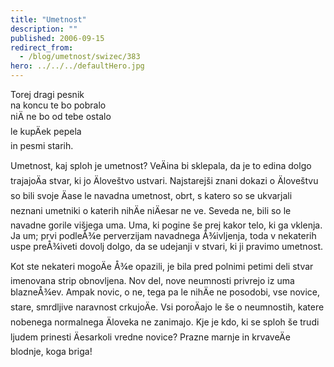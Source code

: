 ```yaml
---
title: "Umetnost"
description: ""
published: 2006-09-15
redirect_from:
  - /blog/umetnost/swizec/383
hero: ../../../defaultHero.jpg
---
```


Torej dragi pesnik  
na koncu te bo pobralo  
niÄ ne bo od tebe ostalo  
le kupÄek pepela  
in pesmi starih.

Umetnost, kaj sploh je umetnost? VeÄina bi sklepala, da je to edina dolgo trajajoÄa stvar, ki jo Äloveštvo ustvari. Najstarejši znani dokazi o Äloveštvu so bili svoje Äase le navadna umetnost, obrt, s katero so se ukvarjali neznani umetniki o katerih nihÄe niÄesar ne ve. Seveda ne, bili so le navadne gorile višjega uma. Uma, ki pogine še prej kakor telo, ki ga vklenja. Ja um; prvi podleÅ¾e perverzijam navadnega Å¾ivljenja, toda v nekaterih uspe preÅ¾iveti dovolj dolgo, da se udejanji v stvari, ki ji pravimo umetnost.

Kot ste nekateri mogoÄe Å¾e opazili, je bila pred polnimi petimi deli stvar imenovana strip obnovljena. Nov del, nove neumnosti privrejo iz uma blazneÅ¾ev. Ampak novic, o ne, tega pa le nihÄe ne posodobi, vse novice, stare, smrdljive naravnost crkujoÄe. Vsi poroÄajo le še o neumnostih, katere nobenega normalnega Äloveka ne zanimajo. Kje je kdo, ki se sploh še trudi ljudem prinesti Äesarkoli vredne novice? Prazne marnje in krvaveÄe blodnje, koga briga!
